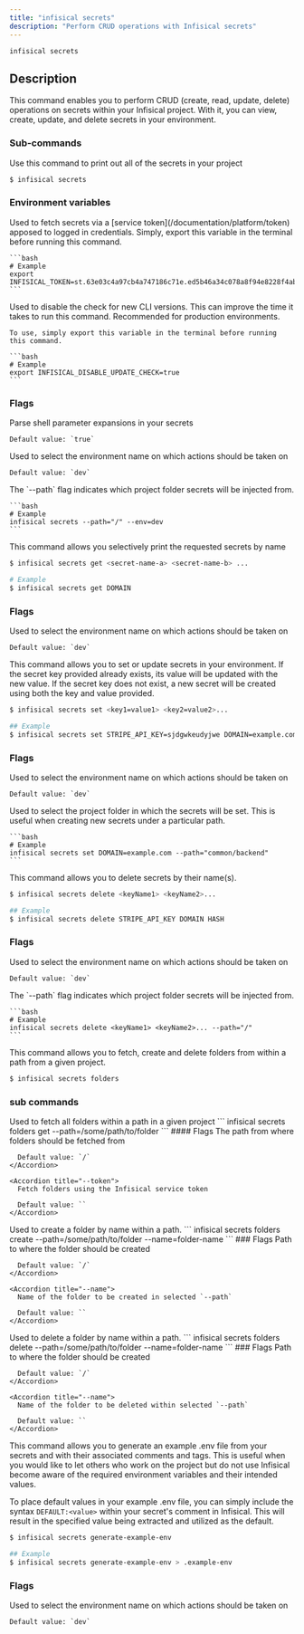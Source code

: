 ```yaml
---
title: "infisical secrets"
description: "Perform CRUD operations with Infisical secrets"
---
```


```
infisical secrets
```

## Description
This command enables you to perform CRUD (create, read, update, delete) operations on secrets within your Infisical project. With it, you can view, create, update, and delete secrets in your environment.

### Sub-commands 
<Accordion title="infisical secrets" defaultOpen="true">
  Use this command to print out all of the secrets in your project

  ```bash
  $ infisical secrets
  ```

  ### Environment variables
  <Accordion title="INFISICAL_TOKEN">
    Used to fetch secrets via a [service token](/documentation/platform/token) apposed to logged in credentials. Simply, export this variable in the terminal before running this command.

    ```bash
    # Example 
    export INFISICAL_TOKEN=st.63e03c4a97cb4a747186c71e.ed5b46a34c078a8f94e8228f4ab0ff97.4f7f38034811995997d72badf44b42ec
    ```
  </Accordion>

  <Accordion title="INFISICAL_DISABLE_UPDATE_CHECK">
    Used to disable the check for new CLI versions. This can improve the time it takes to run this command. Recommended for production environments.
    
    To use, simply export this variable in the terminal before running this command.

    ```bash
    # Example 
    export INFISICAL_DISABLE_UPDATE_CHECK=true
    ```
  </Accordion>

  ### Flags 
  <Accordion title="--expand">
    Parse shell parameter expansions in your secrets

    Default value: `true`
  </Accordion>

  <Accordion title="--env">
    Used to select the environment name on which actions should be taken on

    Default value: `dev`
  </Accordion>
  <Accordion title="--path">
    The `--path` flag indicates which project folder secrets will be injected from.

    ```bash
    # Example
    infisical secrets --path="/" --env=dev
    ```
  </Accordion>

</Accordion>

<Accordion title="infisical secrets get">
  This command allows you selectively print the requested secrets by name

  ```bash 
  $ infisical secrets get <secret-name-a> <secret-name-b> ...

  # Example
  $ infisical secrets get DOMAIN

  ```

  ### Flags 
  <Accordion title="--env">
    Used to select the environment name on which actions should be taken on

    Default value: `dev`
  </Accordion>
</Accordion>

<Accordion title="infisical secrets set">
This command allows you to set or update secrets in your environment. If the secret key provided already exists, its value will be updated with the new value. 
If the secret key does not exist, a new secret will be created using both the key and value provided.

```bash
$ infisical secrets set <key1=value1> <key2=value2>...

## Example 
$ infisical secrets set STRIPE_API_KEY=sjdgwkeudyjwe DOMAIN=example.com HASH=jebhfbwe
```

  ### Flags 
  <Accordion title="--env">
    Used to select the environment name on which actions should be taken on

    Default value: `dev`
  </Accordion>
  <Accordion title="--path">
    Used to select the project folder in which the secrets will be set. This is useful when creating new secrets under a particular path.

    ```bash
    # Example
    infisical secrets set DOMAIN=example.com --path="common/backend"
    ```
  </Accordion>
</Accordion>

<Accordion title="infisical secrets delete">
  This command allows you to delete secrets by their name(s).

  ```bash
  $ infisical secrets delete <keyName1> <keyName2>...

  ## Example 
  $ infisical secrets delete STRIPE_API_KEY DOMAIN HASH
  ```

  ### Flags 
  <Accordion title="--env">
    Used to select the environment name on which actions should be taken on

    Default value: `dev`
  </Accordion>
  <Accordion title="--path">
    The `--path` flag indicates which project folder secrets will be injected from. 

    ```bash
    # Example
    infisical secrets delete <keyName1> <keyName2>... --path="/"
    ```
  </Accordion>
</Accordion>

<Accordion title="infisical secrets folders">
  This command allows you to fetch, create and delete folders from within a path from a given project.

  ```bash
  $ infisical secrets folders
  ```

  ### sub commands 
  <Accordion title="get">
    Used to fetch all folders within a path in a given project
    ```
    infisical secrets folders get --path=/some/path/to/folder 
    ```
    #### Flags 
    <Accordion title="--path">
      The path from where folders should be fetched from

      Default value: `/`
    </Accordion>

    <Accordion title="--token">
      Fetch folders using the Infisical service token

      Default value: ``
    </Accordion>

  </Accordion>

  <Accordion title="create">
    Used to create a folder by name within a path. 
    ```
    infisical secrets folders create --path=/some/path/to/folder --name=folder-name
    ```
    ### Flags 
    <Accordion title="--path">
      Path to where the folder should be created

      Default value: `/`
    </Accordion>

    <Accordion title="--name">
      Name of the folder to be created in selected `--path`

      Default value: ``
    </Accordion>
  </Accordion>

  <Accordion title="delete">
    Used to delete a folder by name within a path. 
    ```
    infisical secrets folders delete --path=/some/path/to/folder --name=folder-name
    ```
    ### Flags 
    <Accordion title="--path">
      Path to where the folder should be created

      Default value: `/`
    </Accordion>

    <Accordion title="--name">
      Name of the folder to be deleted within selected `--path` 

      Default value: ``
    </Accordion>
  </Accordion>  
</Accordion>

<Accordion title="infisical secrets generate-example-env">
This command allows you to generate an example .env file from your secrets and with their associated comments and tags. This is useful when you would like to let 
 others who work on the project but do not use Infisical become aware of the required environment variables and their intended values.

To place default values in your example .env file, you can simply include the syntax `DEFAULT:<value>` within your secret's comment in Infisical. This will result in the specified value being extracted and utilized as the default.

```bash
$ infisical secrets generate-example-env

## Example 
$ infisical secrets generate-example-env > .example-env
```

  ### Flags 
  <Accordion title="--env">
    Used to select the environment name on which actions should be taken on

    Default value: `dev`
  </Accordion>
</Accordion>

